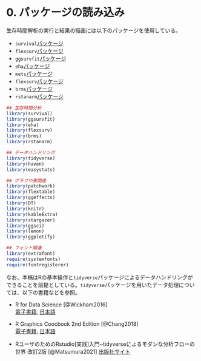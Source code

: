 # 0.  パッケージの読み込み {-}  
生存時間解析の実行と結果の描画には以下のパッケージを使用している。  

- `survival`[パッケージ](chrome-extension://efaidnbmnnnibpcajpcglclefindmkaj/https://cran.r-project.org/web/packages/survival/survival.pdf)   
- `flexsurv`[パッケージ](https://cran.r-project.org/web/packages/flexsurv/index.html)    
- `ggsurvfit`[パッケージ](http://www.danieldsjoberg.com/ggsurvfit/index.html)  
- `eha`[パッケージ](https://ehar.se/r/eha/)   
- `mets`[パッケージ](https://kkholst.github.io/mets/index.html)  
- `flexsurv`[パッケージ](https://cran.r-project.org/web/packages/flexsurv/index.html)  
- `brms`[パッケージ](https://github.com/paul-buerkner/brms)  
- `rstanarm`[パッケージ](https://mc-stan.org/rstanarm/articles/jm.html)  

```r
## 生存時間分析
library(survival)
library(ggsurvfit)
library(eha)
library(flexsurv)
library(brms)
library(rstanarm)

## データハンドリング
library(tidyverse)
library(haven)
library(easystats)

## グラフや表関連
library(patchwork)
library(flextable)
library(ggeffects)
library(DT)
library(knitr)
library(kableExtra)
library(stargazer)
library(ggsci)
library(lemon)
library(ggplotify)

## フォント関連
library(extrafont)
require(systemfonts)
require(fontregisterer)
```

なお、本稿はRの基本操作と`tidyverse`パッケージによるデータハンドリングができることを前提としている。`tidyverse`パッケージを用いたデータ処理については、以下の書籍などを参照。  

- R for Data Science [@Wickham2016]  
[電子書籍](https://r4ds.had.co.nz/), [日本語](https://www.oreilly.co.jp/books/9784873118147/)  

- R Graphics Coocbook 2nd Edition [@Chang2018]   
[電子書籍](https://r-graphics.org/), [日本語](https://www.oreilly.co.jp/books/9784873118925/)  

- RユーザのためのRstudio[実践]入門~tidyverseによるモダンな分析フローの世界 改訂2版 [@Matsumura2021] [出版社サイト](https://gihyo.jp/book/2021/978-4-297-12170-9)  
